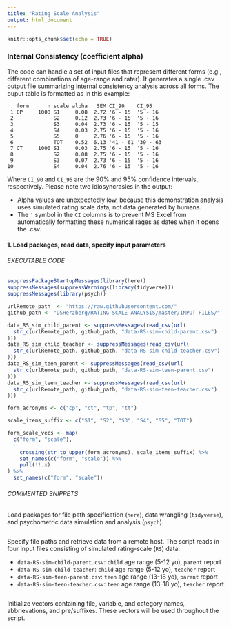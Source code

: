 ```yaml
---
title: "Rating Scale Analysis"
output: html_document
---
```


```r
knitr::opts_chunk$set(echo = TRUE)
```

### Internal Consistency (coefficient alpha)

The code can handle a set of input files that represent different forms (e.g., different combinations of age-range and rater). It generates a single .csv output file summarizing internal consistency analysis across all forms. The ouput table is formatted as in this example: 

```eval
   form      n scale alpha   SEM CI_90    CI_95   
 1 CP     1000 S1     0.08  2.72 '6 - 15  '5 - 16 
 2             S2     0.12  2.73 '6 - 15  '5 - 16 
 3             S3     0.04  2.73 '6 - 15  '5 - 15 
 4             S4     0.03  2.75 '6 - 15  '5 - 16 
 5             S5     0     2.76 '6 - 15  '5 - 16 
 6             TOT    0.52  6.13 '41 - 61 '39 - 63
 7 CT     1000 S1     0.03  2.75 '6 - 15  '5 - 16 
 8             S2     0.08  2.75 '6 - 15  '5 - 16 
 9             S3     0.07  2.73 '6 - 15  '5 - 16 
10             S4     0.04  2.76 '6 - 15  '5 - 16 
```

Where `CI_90` and `CI_95` are the 90% and 95% confidence intervals, respectively. Please note two idiosyncrasies in the output:

* Alpha values are unexpectedly low, because this demonstration analysis uses simulated rating scale data, not data generated by humans.
* The `'` symbol in the `CI` columns is to prevent MS Excel from automatically formatting these numerical rages as dates when it opens the .csv.

#### 1. Load packages, read data, specify input parameters

###### EXECUTABLE CODE
```r
suppressPackageStartupMessages(library(here))
suppressMessages(suppressWarnings(library(tidyverse)))
suppressMessages(library(psych))

urlRemote_path  <- "https://raw.githubusercontent.com/"
github_path <- "DSHerzberg/RATING-SCALE-ANALYSIS/master/INPUT-FILES/"

data_RS_sim_child_parent <- suppressMessages(read_csv(url(
  str_c(urlRemote_path, github_path, "data-RS-sim-child-parent.csv")
)))
data_RS_sim_child_teacher <- suppressMessages(read_csv(url(
  str_c(urlRemote_path, github_path, "data-RS-sim-child-teacher.csv")
)))
data_RS_sim_teen_parent <- suppressMessages(read_csv(url(
  str_c(urlRemote_path, github_path, "data-RS-sim-teen-parent.csv")
)))
data_RS_sim_teen_teacher <- suppressMessages(read_csv(url(
  str_c(urlRemote_path, github_path, "data-RS-sim-teen-teacher.csv")
)))

form_acronyms <- c("cp", "ct", "tp", "tt")

scale_items_suffix <- c("S1", "S2", "S3", "S4", "S5", "TOT")

form_scale_vecs <- map(
  c("form", "scale"),
  ~
    crossing(str_to_upper(form_acronyms), scale_items_suffix) %>%
    set_names(c("form", "scale")) %>%
    pull(!!.x)
) %>%
  set_names(c("form", "scale"))
```

###### COMMENTED SNIPPETS
Load packages for file path specification (`here`), data wrangling (`tidyverse`), and psychometric data simulation and analysis (`psych`).
```r
```
Specify file paths and retrieve data from a remote host. The script reads in four input files consisting of simulated rating-scale (`RS`) data:

* `data-RS-sim-child-parent.csv`: `child` age range (5-12 yo), `parent` report
* `data-RS-sim-child-teacher`: `child` age range (5-12 yo), `teacher` report
* `data-RS-sim-teen-parent.csv`: `teen` age range (13-18 yo), `parent` report
* `data-RS-sim-teen-teacher.csv`: `teen` age range (13-18 yo), `teacher` report

```r
```
Initialize vectors containing file, variable, and category names, abbrievations, and pre/suffixes. These vectors will be used throughout the script.
